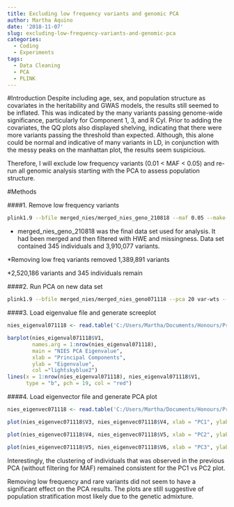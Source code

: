 ```yaml
---
title: Excluding low frequency variants and genomic PCA
author: Martha Aquino
date: '2018-11-07'
slug: excluding-low-frequency-variants-and-genomic-pca
categories:
  - Coding
  - Experiments
tags:
  - Data Cleaning
  - PCA
  - PLINK
---
```


#Introduction 
Despite including age, sex, and population structure as covariates in the heritability and GWAS models, the results still seemed to be inflated. This was indicated by the many variants passing genome-wide significance, particularly for Component 1, 3, and R Cyl. Prior to adding the covariates, the QQ plots also displayed shelving, indicating that there were more variants passing the threshold than expected. Although, this alone could be normal and indicative of many variants in LD, in conjunction with the messy peaks on the manhattan plot, the results seem suspicious. 

Therefore, I will exclude low frequency variants (0.01 < MAF < 0.05) and re-run all genomic analysis starting with the PCA to assess population structure. 

#Methods 

####1. Remove low frequency variants 
```bash
plink1.9 --bfile merged_nies/merged_nies_geno_210818 --maf 0.05 --make-bed --out merged_nies/merged_nies_071118
```

* merged_nies_geno_210818 was the final data set used for analysis. It had been merged and then filtered with HWE and missingness. Data set contained 345 individuals and 3,910,077 variants. 

*Removing low freq variants removed 1,389,891 variants 

*2,520,186 variants and 345 individuals remain

####2. Run PCA on new data set
```bash
plink1.9 --bfile merged_nies/merged_nies_geno071118 --pca 20 var-wts --out plink_output/nies_geno_pca071118
```

####3. Load eigenvalue file and generate screeplot 
```r
nies_eigenval071118 <- read.table('C:/Users/Martha/Documents/Honours/Project/honours.project/Data/plink_output/nies_geno_pca071118.eigenval', header = F)

barplot(nies_eigenval071118$V1, 
        names.arg = 1:nrow(nies_eigenval071118), 
        main = "NIES PCA Eigenvalue",
        xlab = "Principal Components",
        ylab = "Eigenvalue",
        col ="lightskyblue2")
lines(x = 1:nrow(nies_eigenval071118), nies_eigenval071118$V1, 
      type = "b", pch = 19, col = "red")
```

####4. Load eigenvector file and generate PCA plot 
```r
nies_eigenvec071118 <- read.table('C:/Users/Martha/Documents/Honours/Project/honours.project/Data/plink_output/nies_geno_pca071118.eigenvec', header = F)

plot(nies_eigenvec071118$V3, nies_eigenvec071118$V4, xlab = "PC1", ylab = "PC2", main = "PC1 vs PC2 eigenvectors")
```

```r
plot(nies_eigenvec071118$V4, nies_eigenvec071118$V5, xlab = "PC2", ylab = "PC3", main = "PC2 vs PC3 eigenvectors")
```

```r
plot(nies_eigenvec071118$V5, nies_eigenvec071118$V6, xlab = "PC3", ylab = "PC4", main = "PC3 vs PC4 eigenvectors")
```


Interestingly, the clustering of individuals that was observed in the previous PCA (without filtering for MAF) remained consistent for the PC1 vs PC2 plot. 

Removing low frequency and rare variants did not seem to have a significant effect on the PCA results. The plots are still suggestive of population stratification most likely due to the genetic admixture. 